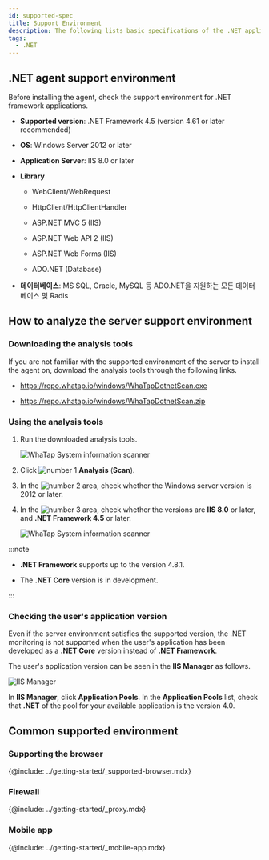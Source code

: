 ```yaml
---
id: supported-spec
title: Support Environment
description: The following lists basic specifications of the .NET application server on which the WhaTap monitoring service operates.
tags:
  - .NET
---
```


## .NET agent support environment

Before installing the agent, check the support environment for .NET framework applications.

-   **Supported version**: .NET Framework 4.5 (version 4.61 or later recommended)

-   **OS**: Windows Server 2012 or later

-   **Application Server**: IIS 8.0 or later

-   **Library**

    -   WebClient/WebRequest

    -   HttpClient/HttpClientHandler

    -   ASP.NET MVC 5 (IIS)

    -   ASP.NET Web API 2 (IIS)

    -   ASP.NET Web Forms (IIS)

    -   ADO.NET (Database)

-   **데이터베이스**: MS SQL, Oracle, MySQL 등 ADO.NET을 지원하는 모든 데이터 베이스 및 Radis

## How to analyze the server support environment

### Downloading the analysis tools

If you are not familiar with the supported environment of the server to install the agent on, download the analysis tools through the following links.

-   <https://repo.whatap.io/windows/WhaTapDotnetScan.exe>

-   <https://repo.whatap.io/windows/WhaTapDotnetScan.zip>

### Using the analysis tools

1.  Run the downloaded analysis tools.

    ![WhaTap System information scanner](/img/apm-dotnet-analystic-env-01.png)

2.  Click ![number 1](/img/number-01.png) **Analysis** (**Scan**).

3.  In the ![number 2](/img/number-02.png) area, check whether the Windows server version is 2012 or later.

4.  In the ![number 3](/img/number-03.png) area, check whether the versions are **IIS 8.0** or later, and **.NET Framework 4.5** or later.

    ![WhaTap System information scanner](/img/apm-dotnet-analystic-env-02.png)

:::note

-   **.NET Framework** supports up to the version 4.8.1.

-   The **.NET Core** version is in development.

:::

### Checking the user's application version

Even if the server environment satisfies the supported version, the .NET monitoring is not supported when the user's application has been developed as a **.NET Core** version instead of **.NET Framework**.

The user's application version can be seen in the **IIS Manager** as follows.

![IIS Manager](/img/apm-dotnet-application-pool.png)

In **IIS Manager**, click **Application Pools**. In the **Application Pools** list, check that **.NET** of the pool for your available application is the version 4.0.

## Common supported environment

### Supporting the browser

{@include: ../getting-started/_supported-browser.mdx}  

### Firewall

{@include: ../getting-started/_proxy.mdx}

### Mobile app

{@include: ../getting-started/_mobile-app.mdx} 
